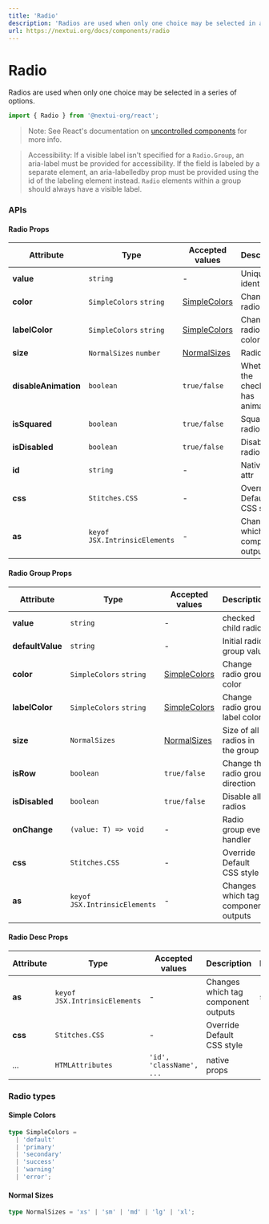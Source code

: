 ```yaml
---
title: 'Radio'
description: 'Radios are used when only one choice may be selected in a series of options.'
url: https://nextui.org/docs/components/radio
---
```


# Radio

Radios are used when only one choice may be selected in a series of options.

```jsx
import { Radio } from '@nextui-org/react';
```

<CarbonAd />

<Spacer y={2} />

<Playground
  title="Default"
  desc="`Radio.Group` accepts multiple `Radio` elements as children. Each `Radio` represents an item that can only be checked singularly, labeled by its children."
  files={radioContent.default_radio}
/>

<Playground
  title="Disabled"
  desc="Unusable and un-clickable `Radio`."
  files={radioContent.disabled}
/>

<Playground
  title="Sizes"
  desc="Change the size of the entire `Radio` including `padding`, `font-size` and `border` with the `size` property."
  files={radioContent.size}
/>

<Playground
  title="Colors"
  overflow="auto"
  desc="You can change the color with `color` prop."
  files={radioContent.color}
/>

<Playground
  title="Label Colors"
  overflow="auto"
  desc="You can change the `Radio` label color with `labelColor` prop."
  files={radioContent.labelColor}
/>

<Playground
  title="Squared"
  desc="You can change the full style to a squared `Radio` with the `isSquared` property."
  files={radioContent.squared}
/>

<Playground
  title="Description"
  desc="You can add a description to the `Radio` with `Radio.Description` component."
  files={radioContent.description}
/>

<Playground
  title="Row"
  overflow="auto"
  desc="You can change the `Radio.Group` direction with `isRow` prop."
  files={radioContent.row}
/>

<Playground
  title="No Animated"
  desc="You can disable the animation of the entire `Radio` with the property `disableAnimation={true}`."
  files={radioContent.noAnimation}
/>

<Playground
  title="Controlled vs Uncontrolled"
  desc="An initial, **uncontrolled** value can be provided to the `Radio.Group` using the defaultValue prop. Alternatively, a **controlled** value can be provided using the value prop."
  files={radioContent.controlledVsUncontrolled}
/>

> Note: See React's documentation on [uncontrolled components](https://reactjs.org/docs/uncontrolled-components.html) for more info.

<Playground
  title="Events"
  desc="`Radio.Group` accepts an `onChange` prop, which is triggered when a user checks an item from the list. The example below uses `onChange` to log how the user is interacting with the component."
  files={radioContent.events}
/>

> Accessibility: If a visible label isn't specified for a `Radio.Group`, an aria-label must be provided for accessibility. If the field is labeled by a separate element, an aria-labelledby prop must be provided using the id of the labeling element instead. `Radio` elements within a group should always have a visible label.

<Spacer y={3} />

### APIs

<Spacer y={2} />

#### Radio Props

| Attribute            | Type                          | Accepted values                | Description                         | Default   |
| -------------------- | ----------------------------- | ------------------------------ | ----------------------------------- | --------- |
| **value**            | `string`                      | -                              | Unique ident value                  | -         |
| **color**            | `SimpleColors` `string`       | [SimpleColors](#simple-colors) | Change radio color                  | `primary` |
| **labelColor**       | `SimpleColors` `string`       | [SimpleColors](#simple-colors) | Change radio label color            | `default` |
| **size**             | `NormalSizes` `number`        | [NormalSizes](#normal-sizes)   | Radio size                          | `medium`  |
| **disableAnimation** | `boolean`                     | `true/false`                   | Whether the checkbox has animations | `false`   |
| **isSquared**        | `boolean`                     | `true/false`                   | Squared radio                       | `false`   |
| **isDisabled**       | `boolean`                     | `true/false`                   | Disable radio                       | `false`   |
| **id**               | `string`                      | -                              | Native id attr                      | -         |
| **css**              | `Stitches.CSS`                | -                              | Override Default CSS style          | -         |
| **as**               | `keyof JSX.IntrinsicElements` | -                              | Changes which tag component outputs | `label`   |

<Spacer y={2} />

#### Radio Group Props

| Attribute        | Type                          | Accepted values                | Description                         | Default   |
| ---------------- | ----------------------------- | ------------------------------ | ----------------------------------- | --------- |
| **value**        | `string`                      | -                              | checked child radio                 | -         |
| **defaultValue** | `string`                      | -                              | Initial radio group value           | -         |
| **color**        | `SimpleColors` `string`       | [SimpleColors](#simple-colors) | Change radio group color            | `primary` |
| **labelColor**   | `SimpleColors` `string`       | [SimpleColors](#simple-colors) | Change radio group label color      | `default` |
| **size**         | `NormalSizes`                 | [NormalSizes](#normal-sizes)   | Size of all radios in the group     | `medium`  |
| **isRow**        | `boolean`                     | `true/false`                   | Change the radio group direction    | `false`   |
| **isDisabled**   | `boolean`                     | `true/false`                   | Disable all radios                  | `false`   |
| **onChange**     | `(value: T) => void`          | -                              | Radio group event handler           | -         |
| **css**          | `Stitches.CSS`                | -                              | Override Default CSS style          | -         |
| **as**           | `keyof JSX.IntrinsicElements` | -                              | Changes which tag component outputs | `div`     |

<Spacer y={2} />

#### Radio Desc Props

| Attribute | Type                          | Accepted values          | Description                         | Default |
| --------- | ----------------------------- | ------------------------ | ----------------------------------- | ------- |
| **as**    | `keyof JSX.IntrinsicElements` | -                        | Changes which tag component outputs | `span`  |
| **css**   | `Stitches.CSS`                | -                        | Override Default CSS style          | -       |
| ...       | `HTMLAttributes`              | `'id', 'className', ...` | native props                        | -       |

<Spacer y={2} />

### Radio types

<Spacer y={1} />

#### Simple Colors

```ts
type SimpleColors =
  | 'default'
  | 'primary'
  | 'secondary'
  | 'success'
  | 'warning'
  | 'error';
```

#### Normal Sizes

```ts
type NormalSizes = 'xs' | 'sm' | 'md' | 'lg' | 'xl';
```
